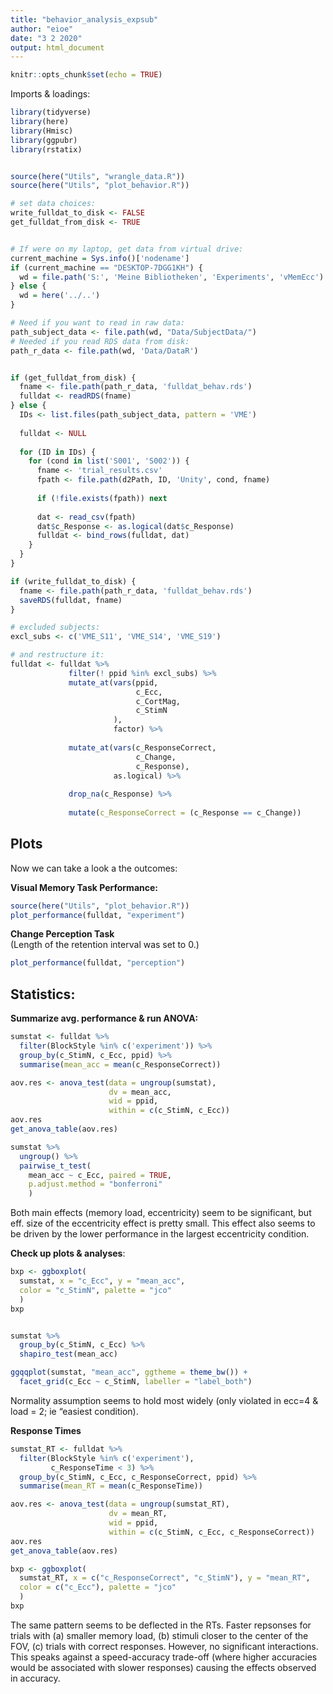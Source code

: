 ```yaml
---
title: "behavior_analysis_expsub"
author: "eioe"
date: "3 2 2020"
output: html_document
---
```


```r
knitr::opts_chunk$set(echo = TRUE)
```



Imports & loadings:

```r
library(tidyverse)
library(here)
library(Hmisc)
library(ggpubr)
library(rstatix)


source(here("Utils", "wrangle_data.R"))
source(here("Utils", "plot_behavior.R"))
```

```r

# set data choices:
write_fulldat_to_disk <- FALSE
get_fulldat_from_disk <- TRUE


# If were on my laptop, get data from virtual drive:
current_machine = Sys.info()['nodename']
if (current_machine == "DESKTOP-7DGG1KH") {
  wd = file.path('S:', 'Meine Bibliotheken', 'Experiments', 'vMemEcc')
} else {
  wd = here('../..')
}

# Need if you want to read in raw data:  
path_subject_data <- file.path(wd, "Data/SubjectData/")
# Needed if you read RDS data from disk:
path_r_data <- file.path(wd, 'Data/DataR')


if (get_fulldat_from_disk) {
  fname <- file.path(path_r_data, 'fulldat_behav.rds')
  fulldat <- readRDS(fname)
} else {
  IDs <- list.files(path_subject_data, pattern = 'VME')
  
  fulldat <- NULL
  
  for (ID in IDs) {
    for (cond in list('S001', 'S002')) {
      fname <- 'trial_results.csv'
      fpath <- file.path(d2Path, ID, 'Unity', cond, fname)
      
      if (!file.exists(fpath)) next
      
      dat <- read_csv(fpath) 
      dat$c_Response <- as.logical(dat$c_Response)
      fulldat <- bind_rows(fulldat, dat)
    }
  }
}

if (write_fulldat_to_disk) {
  fname <- file.path(path_r_data, 'fulldat_behav.rds')
  saveRDS(fulldat, fname)
}

# excluded subjects:
excl_subs <- c('VME_S11', 'VME_S14', 'VME_S19')

# and restructure it:
fulldat <- fulldat %>% 
             filter(! ppid %in% excl_subs) %>% 
             mutate_at(vars(ppid, 
                            c_Ecc,
                            c_CortMag,
                            c_StimN
                       ), 
                       factor) %>% 
  
             mutate_at(vars(c_ResponseCorrect, 
                            c_Change, 
                            c_Response), 
                       as.logical) %>% 
          
             drop_na(c_Response) %>% 
             
             mutate(c_ResponseCorrect = (c_Response == c_Change))
```


## Plots

Now we can take a look a the outcomes:

__Visual Memory Task Performance:__

```r
source(here("Utils", "plot_behavior.R"))
plot_performance(fulldat, "experiment")
```


__Change Perception Task__  
(Length of the retention interval was set to 0.)  


```r
plot_performance(fulldat, "perception")
```


## Statistics:

__Summarize avg. performance & run ANOVA:__
```r

sumstat <- fulldat %>% 
  filter(BlockStyle %in% c('experiment')) %>% 
  group_by(c_StimN, c_Ecc, ppid) %>% 
  summarise(mean_acc = mean(c_ResponseCorrect))

aov.res <- anova_test(data = ungroup(sumstat), 
                      dv = mean_acc, 
                      wid = ppid, 
                      within = c(c_StimN, c_Ecc))
aov.res
get_anova_table(aov.res)

sumstat %>%
  ungroup() %>% 
  pairwise_t_test(
    mean_acc ~ c_Ecc, paired = TRUE, 
    p.adjust.method = "bonferroni"
    )

```

Both main effects (memory load, eccentricity) seem to be significant, but eff. size of the eccentricity effect is pretty small. This effect also seems to be driven by the lower performance in the largest eccentricity condition. 


__Check up plots & analyses__:
```r

bxp <- ggboxplot(
  sumstat, x = "c_Ecc", y = "mean_acc",
  color = "c_StimN", palette = "jco"
  )
bxp


sumstat %>% 
  group_by(c_StimN, c_Ecc) %>% 
  shapiro_test(mean_acc)

ggqqplot(sumstat, "mean_acc", ggtheme = theme_bw()) +
  facet_grid(c_Ecc ~ c_StimN, labeller = "label_both")
```

Normality assumption seems to hold most widely (only violated in ecc=4 & load = 2; ie "easiest condition).


__Response Times__
```r

sumstat_RT <- fulldat %>% 
  filter(BlockStyle %in% c('experiment'), 
         c_ResponseTime < 3) %>% 
  group_by(c_StimN, c_Ecc, c_ResponseCorrect, ppid) %>% 
  summarise(mean_RT = mean(c_ResponseTime))

aov.res <- anova_test(data = ungroup(sumstat_RT), 
                      dv = mean_RT, 
                      wid = ppid, 
                      within = c(c_StimN, c_Ecc, c_ResponseCorrect))
aov.res
get_anova_table(aov.res)

bxp <- ggboxplot(
  sumstat_RT, x = c("c_ResponseCorrect", "c_StimN"), y = "mean_RT",
  color = c("c_Ecc"), palette = "jco"
  )
bxp

```

The same pattern seems to be deflected in the RTs. Faster repsonses for trials with (a) smaller memory load, (b) stimuli closer to the center of the FOV, (c) trials with correct responses. However, no significant interactions. This speaks against a speed-accuracy trade-off (where higher accuracies would be associated with slower responses) causing the effects observed in accuracy. 